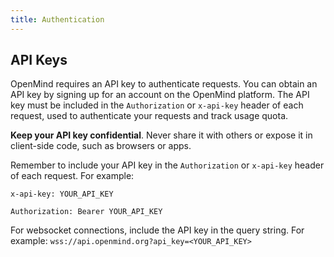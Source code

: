 ```yaml
---
title: Authentication
---
```


## API Keys

OpenMind requires an API key to authenticate requests. You can obtain an API key by signing up for an account on the OpenMind platform. The API key must be included in the `Authorization` or `x-api-key` header of each request, used to authenticate your requests and track usage quota.

**Keep your API key confidential**. Never share it with others or expose it in client-side code, such as browsers or apps.

Remember to include your API key in the `Authorization` or `x-api-key` header of each request. For example:

```http x-api-key
x-api-key: YOUR_API_KEY
```
```http Authorization
Authorization: Bearer YOUR_API_KEY
```

For websocket connections, include the API key in the query string. For example: `wss://api.openmind.org?api_key=<YOUR_API_KEY>`
